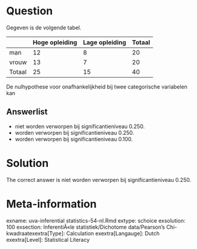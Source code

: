Question
========

Gegeven is de volgende tabel.

| |Hoge opleiding|Lage opleiding|Totaal
|-|-|-|-|
man|12|8|20
vrouw|13|7|20
Totaal|25|15|40

De nulhypothese voor onafhankelijkheid bij twee categorische variabelen kan 

Answerlist
----------
* niet worden verworpen bij significantieniveau 0.250.
* worden verworpen bij significantieniveau 0.250.
* worden verworpen bij significantieniveau 0.100.

Solution
========

The correct answer is  niet worden verworpen bij significantieniveau 0.250. 

Meta-information
================
exname: uva-inferential statistics-54-nl.Rmd 
extype: schoice 
exsolution: 100 
exsection: InferentiÃ«le statistiek/Dichotome data/Pearson's Chi-kwadraatexextra[Type]: Calculation
exextra[Langauge]: Dutch 
exextra[Level]: Statistical Literacy
